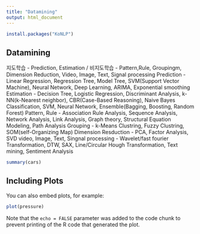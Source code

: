 ```yaml
---
title: "Datamining"
output: html_document
---
```


```r
install.packages("KoNLP")
```

## Datamining

 지도학습 - Prediction, Estimation / 비지도학습 - Pattern,Rule, Groupingm, Dimension Reduction, Video, Image, Text, Signal processing 
 Prediction - Linear Regression, Regression Tree, Model Tree, SVM(Support Vector Machine), Neural Network, Deep Learning, ARIMA, Exponential smoothing
 Estimation - Decision Tree, Logistic Regression, Discriminant Analysis, k-NN(k-Nearest neighbor), CBR(Case-Based Reasoning), Naive Bayes Classification, SVM, Neural Network, Ensemble(Bagging, Boosting, Random Forest)
 Pattern, Rule - Association Rule Analysis, Sequence Analysis, Network Analysis, Link Analysis, Graph theory, Structural Equation Modeling, Path Analysis 
 Grouping - k-Means Clustring, Fuzzy Clustring, SOM(self-Organizing Map)
 Dimension Resduction - PCA, Factor Analysis, SVD 
 video, Image, Text, Singnal processing - Wavelet/fast fourier Transformation, DTW, SAX, Line/Circular Hough Transformation, Text mining, Sentiment Analysis 
```r
summary(cars)
```

## Including Plots

You can also embed plots, for example:

```r
plot(pressure)
```

Note that the `echo = FALSE` parameter was added to the code chunk to prevent printing of the R code that generated the plot.
